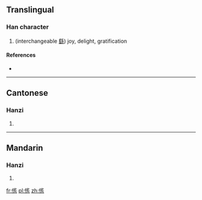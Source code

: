 ==Translingual==

===Han character===
{{Han char|rn=9|rad=人|as=11|sn=13|four=|canj=人月卜口 (OBYR)}}

# (interchangeable [[繇]]) joy, delight, gratification

====References====
* {{Han ref|kx=0114.290|hdz=10213.050|uh=347E|ud=13438}}

----

==Cantonese==

===Hanzi===
{{yue-hanzi|jyut=[[ziu4]]|y=jiu4}}

# {{defn|lang=yue|sort=人11}}

----

==Mandarin==

===Hanzi===
{{cmn-hanzi|pin=[[xiáo]] ([[xiao2]]), [[yáo]] ([[yao2]])|wg=hsiao<sup>2</sup>, yao<sup>2</sup>}}

# {{defn|lang=cmn|sort=人11}}

[[fr:㑾]]
[[pl:㑾]]
[[zh:㑾]]